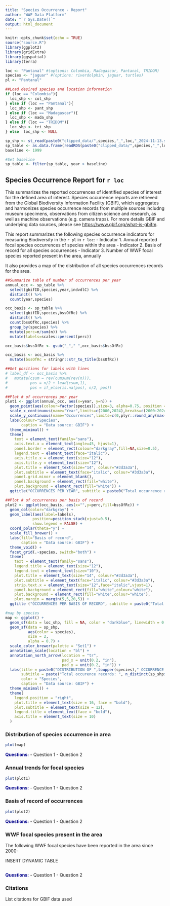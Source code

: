 ```yaml
---
title: "Species Occurrence - Report"
author: "WWF Data Platform"
date: "`r Sys.Date()`"
output: html_document
---
```


```r
knitr::opts_chunk$set(echo = TRUE)
source("source.R")
library(ggplot2)
library(gridExtra)
library(ggspatial)
library(terra)
```

```r
loc <- "Pantanal" #(options: Colombia, Madagascar, Pantanal, TRIDOM)
species <- "jaguar" #(options: riverdolphin, jaguar, turtles)
pl <- "Pantanal"

##Load desired species and location information
if (loc == "Colombia"){
  loc_shp <- col_shp
} else if (loc == "Pantanal"){
  loc_shp <- pant_shp
} else if (loc == "Madagascar"){
  loc_shp <- mada_shp
} else if (loc == "TRIDOM"){
  loc_shp <- tri_shp
} else  loc_shp <- NULL

sp_shp <- st_read(paste0("clipped_data/",species,"_",loc,"_2024-11-13.shp"))
sp_table <- as.data.frame(readRDS(paste0("clipped_data/",species,"_",loc,"_2024-11-14.rds")))
baseline <- 1999

#Set baseline
sp_table <- filter(sp_table, year > baseline)
```
## Species Occurrence Report for ``r loc``

This summarizes the reported occurrences of identified species of interest for the defined area of interest. Species occurrence reports are retrieved from the Global Biodiversity Information Facility (GBIF), which aggregates and harmonizes species occurrence records from multiple sources includng museum specimens, observations from citizen science and research, as well as machine observations (e.g. camera traps). For more details GBIF and underlying data sources, please see <https://www.gbif.org/what-is-gbifm>.

This report summarizes the following species occurrence indicators for measuring Biodiversity in the ``r pl`` in ``r loc``:
- Indicator 1. Annual reported focal species occurrences of species within the area
- Indicator 2. Basis of record for all species occurrences
- Indicator 3. Number of WWF focal species reported present in the area, annually

It also provides a map of the distribution of all species occurrences records for the area.

```r
##Summarize table of number of occurrences per year
annual_occ <- sp_table %>% 
  select(gbifID,species,year,indvdlC) %>%
  distinct() %>%
  count(year,species)

occ_basis <- sp_table %>%
  select(gbifID,species,bssOfRc) %>%
  distinct() %>%
  count(bssOfRc,species) %>%
  group_by(species) %>%
  mutate(perc=n/sum(n)) %>%
  mutate(labels=scales::percent(perc))

occ_basis$bssOfRc <- gsub("_"," ",occ_basis$bssOfRc)

occ_basis <- occ_basis %>%
  mutate(bssOfRc = stringr::str_to_title(bssOfRc))

##Get positions for labels with lines
# label_df <- occ_basis %>%
#   mutate(csum = rev(cumsum(rev(n))),
#          pos = n/2 + lead(csum,1),
#          pos = if_else(is.na(pos), n/2, pos))

##Plot # of occurrences per year
plot1 <- ggplot(annual_occ, aes(x=year, y=n)) +
  geom_point(aes(colour=factor(species)),size=3, alpha=0.75, position = position_jitter(width=0.2, height=0)) +
  scale_x_continuous(name="Year",limits=c(2000,2024),breaks=c(2000:2024)) +
  scale_y_continuous(name="Occurrences",limits=c(0,plyr::round_any(max(annual_occ$n),10, f=ceiling))) +
  labs(colour="Species",
       caption = "Data source: GBIF") +
  theme_minimal() +
  theme(
    text = element_text(family="sans"),
    axis.text.x = element_text(angle=45, hjust=1),
    panel.border = element_rect(colour="darkgray",fill=NA,size=0.5),
    legend.text = element_text(face="italic"),
    axis.title.x = element_text(size="12"),
    axis.title.y = element_text(size="12"),
    plot.title = element_text(size="14", colour="#3d3a3a"),
    plot.subtitle = element_text(face="italic", colour="#3d3a3a"),
    panel.grid.minor = element_blank(),
    panel.background = element_rect(fill="white"),
    plot.background = element_rect(fill="white")) +
  ggtitle("OCCURRENCES PER YEAR", subtitle = paste0("Total occurrence records: ", n_distinct(sp_table$gbifID)))

##Plot # of occurrences per basis of record
plot2 <- ggplot(occ_basis, aes(x="",y=perc,fill=bssOfRc)) +
  geom_col(color="darkgray") +
  geom_label(aes(label=labels),
            position=position_stack(vjust=0.5),
            show.legend = FALSE) +
  coord_polar(theta="y") +
  scale_fill_brewer() +
  labs(fill="Basis of record",
       caption = "Data source: GBIF") +
  theme_void() +
  facet_grid(.~species, switch="both") +
  theme(
    text = element_text(family="sans"),
    legend.title = element_text(size="12"),
    legend.text = element_text(size="10"),
    plot.title = element_text(size="14", colour="#3d3a3a"),
    plot.subtitle = element_text(face="italic", colour="#3d3a3a"),
    strip.text.x = element_text(size="12",face="italic",vjust=1),
    panel.background = element_rect(fill="white",colour="white"),
    plot.background = element_rect(fill="white",colour="white"),
    plot.margin = margin(5,5,20,5)) +
  ggtitle ("OCCURRENCES PER BASIS OF RECORD", subtitle = paste0("Total occurrence records: ", n_distinct(sp_table$gbifID)))

#map by species
map <- ggplot() +
  geom_sf(data = loc_shp, fill = NA, color = "darkblue", linewidth = 0.5) +
  geom_sf(data = sp_shp,
          aes(color = species),
          size = 2,
          alpha = 0.7) +
  scale_color_brewer(palette = "Set1") +
  annotation_scale(location = "bl") +
  annotation_north_arrow(location = "tr",
                         pad_x = unit(0.2, "in"),
                         pad_y = unit(0.2, "in")) +
  labs(title = paste0("DISTRIBUTION OF ",toupper(species)," OCCURRENCE RECORDS"),
       subtitle = paste("Total occurence records: ", n_distinct(sp_shp$gbifID)),
       color = "Species",
       caption = "Data source: GBIF") +
  theme_minimal() +
  theme(
    legend.position = "right",
    plot.title = element_text(size = 16, face = "bold"),
    plot.subtitle = element_text(size = 12),
    legend.title = element_text(face = "bold"),
    axis.title = element_text(size = 10)
  )
```
### Distribution of species occurrence in area

```r
plot(map)
```

<span style="color:darkblue;">**Questions:**</span>
- Question 1
- Question 2

### Annual trends for focal species

```r
plot(plot1)
```

<span style="color:darkblue;">**Questions:**</span>
- Question 1
- Question 2

### Basis of record of occurrences

```r
plot(plot2)
```

<span style="color:darkblue;">**Questions:**</span>
- Question 1
- Question 2

### WWF focal species present in the area

The following WWF focal species have been reported in the area since 2000:

INSERT DYNAMIC TABLE

```r

```

<span style="color:darkblue;">**Questions:**</span>
- Question 1
- Question 2

### Citations

List citations for GBIF data used
